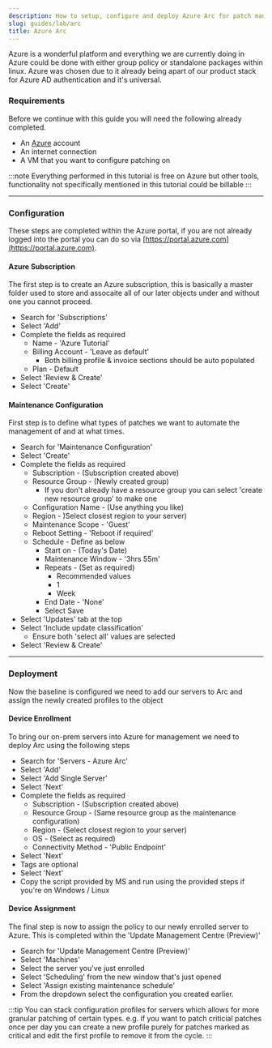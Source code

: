 ```yaml
---
description: How to setup, configure and deploy Azure Arc for patch management.
slug: guides/lab/arc
title: Azure Arc
---
```


Azure is a wonderful platform and everything we are currently doing in Azure could be done with either group policy or standalone packages within linux. Azure was chosen due to it already being apart of our product stack for Azure AD authentication and it's universal.

### Requirements

Before we continue with this guide you will need the following already completed.

- An [Azure](https://azure.com) account
- An internet connection
- A VM that you want to configure patching on 

:::note 
Everything performed in this tutorial is free on Azure but other tools, functionality not specifically mentioned in this tutorial could be billable
:::

---

### Configuration 

These steps are completed within the Azure portal, if you are not already logged into the portal you can do so via [https://portal.azure.com](https://portal.azure.com).

#### Azure Subscription

The first step is to create an Azure subscription, this is basically a master folder used to store and assocaite all of our later objects under and without one you cannot proceed.

- Search for 'Subscriptions'
- Select 'Add'
- Complete the fields as required
  - Name - 'Azure Tutorial'
  - Billing Account - 'Leave as default'
    - Both billing profile & invoice sections should be auto populated
  - Plan - Default 
- Select 'Review & Create'
- Select 'Create'


#### Maintenance Configuration

First step is to define what types of patches we want to automate the management of and at what times.

- Search for 'Maintenance Configuration'
- Select 'Create'
- Complete the fields as required
  - Subscription - (Subscription created above)
  - Resource Group - (Newly created group)
    - If you don't already have a resource group you can select 'create new resource group' to make one
  - Configuration Name - (Use anything you like)
  - Region - )Select closest region to your server)
  - Maintenance Scope - 'Guest'
  - Reboot Setting - 'Reboot if required'
  - Schedule - Define as below
    - Start on - (Today's Date)
    - Maintenance Window - '3hrs 55m'
    - Repeats - (Set as required)
      - Recommended values
      - 1
      - Week
    - End Date - 'None'
    - Select Save
- Select 'Updates' tab at the top
- Select 'Include update classification'
  - Ensure both 'select all' values are selected
- Select 'Review & Create'

---

### Deployment

Now the baseline is configured we need to add our servers to Arc and assign the newly created profiles to the object

#### Device Enrollment

To bring our on-prem servers into Azure for management we need to deploy Arc using the following steps

- Search for 'Servers - Azure Arc'
- Select 'Add'
- Select 'Add Single Server'
- Select 'Next'
- Complete the fields as required
  - Subscription - (Subscription created above)
  - Resource Group - (Same resource group as the maintenance configuration)
  - Region - (Select closest region to your server)
  - OS - (Select as required)
  - Connectivity Method - 'Public Endpoint'
- Select 'Next'
- Tags are optional 
- Select 'Next'
- Copy the script provided by MS and run using the provided steps if you're on Windows / Linux

#### Device Assignment

The final step is now to assign the policy to our newly enrolled server to Azure. This is completed within the 'Update Management Centre (Preview)'

- Search for 'Update Management Centre (Preview)'
- Select 'Machines'
- Select the server you've just enrolled
- Select 'Scheduling' from the new window that's just opened
- Select 'Assign existing maintenance schedule'
- From the dropdown select the configuration you created earlier.

:::tip
You can stack configuration profiles for servers which allows for more granular patching of certain types. e.g. if you want to patch criticial patches once per day you can create a new profile purely for patches marked as critical and edit the first profile to remove it from the cycle.
:::